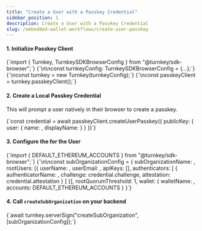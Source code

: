 ```yaml
---
title: "Create a User with a Passkey Credential"
sidebar_position: 1
description: Create a User with a Passkey Credential
slug: /embedded-wallet-workflows/create-user-passkey
---
```



#### 1. Initialize Passkey Client
<CodeBlock language="typescript">
{`import { Turnkey, TurnkeySDKBrowserConfig } from "@turnkey/sdk-browser";`}
{`\n\nconst turnkeyConfig: TurnkeySDKBrowserConfig = {...};`}
{`\nconst turnkey = new Turnkey(turnkeyConfig);`}
{`\nconst passkeyClient = turnkey.passkeyClient();`}
</CodeBlock>

#### 2. Create a Local Passkey Credential

This will prompt a user natively in their browser to create a passkey.

<CodeBlock language="typescript">
{`const credential = await passkeyClient.createUserPasskey({
  publicKey: {
    user: {
      name: <userName>,
      displayName: <userDisplayName>
    }
  }
})`}
</CodeBlock>

#### 3. Configure the for the User

<CodeBlock language="typescript">
{`import { DEFAULT_ETHEREUM_ACCOUNTS } from "@turnkey/sdk-browser";`}
{`\n\nconst subOrganizationConfig = {
  subOrganizationName: <subOrganizationName>,
  rootUsers: [{
    userName: <userName>,
    userEmail: <userEmail>,
    apiKeys: [],
    authenticators: [
      {
        authenticatorName: <authenticatorName>,
        challenge: credential.challenge,
        attestation: credential.attestation
      }
    ]
  }],
  rootQuorumThreshold: 1,
  wallet: {
    walletName: <initialWalletName>,
    accounts: DEFAULT_ETHEREUM_ACCOUNTS
  }
}`}
</CodeBlock>

#### 4. Call `createSubOrganization` on your backend

<CodeBlock language="typescript">
{`await turnkey.serverSign("createSubOrganization", [subOrganizationConfig]);`}
</CodeBlock>
